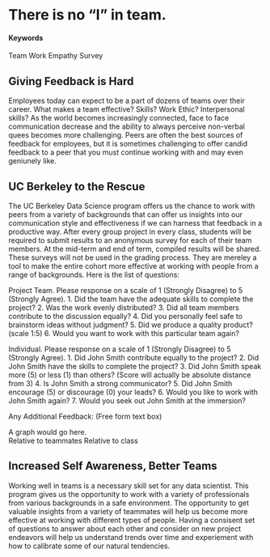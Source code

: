 # There is no "I" in team.

#### Keywords

Team Work
Empathy
Survey


## Giving Feedback is Hard

Employees today can expect to be a part of dozens of teams over their career.  What makes a team effective?  Skills?  Work Ethic?  Interpersonal skills?  As the world becomes increasingly connected, face to face communication decrease and the ability to always perceive non-verbal quees becomes more challenging.  Peers are often the best sources of feedback for employees, but it is sometimes challenging to offer candid feedback to a peer that you must continue working with and may even geniunely like.  

## UC Berkeley to the Rescue

The UC Berkeley Data Science program offers us the chance to work with peers from a variety of backgrounds that can offer us insights into our communication style and effectiveness if we can harness that feedback in a productive way. After every group project in every class, students will be required to submit results to an anonymous survey for each of their team members.  At the mid-term and end of term, compiled results will be shared.  These surveys will not be used in the grading process.  They are mereley a tool to make the entire cohort more effective at working with people from a range of backgrounds.  Here is the list of questions:

Project Team.    Please response on a scale of 1 (Strongly Disagree) to 5 (Strongly Agree).
1.  Did the team have the adequate skills to complete the project?
2.  Was the work evenly distributed?
3.  Did all team members contribute to the discussion equally?
4.  Did you personally feel safe to brainstorm ideas without judgment?
5.  Did we produce a quality product? (scale 1:5)
6.  Would you want to work with this particular team again?


Individual.  Please response on a scale of 1 (Strongly Disagree) to 5 (Strongly Agree).
1.  Did John Smith contribute equally to the project?
2.  Did John Smith have the skills to complete the project?
3.  Did John Smith speak more (5) or less (1) than others?  (Score will actually be absolute distance from 3)
4.  Is John Smith a strong communicator?
5.  Did John Smith encourage (5) or discourage (0) your leads?
6.  Would you like to work with John Smith again?
7.  Would you seek out John Smith at the immersion?

Any Additional Feedback:  (Free form text box)



A graph would go here.  
Relative to teammates
Relative to class


## Increased Self Awareness, Better Teams

Working well in teams is a necessary skill set for any data scientist.  This program gives us the opportunity to work with a variety of professionals from various backgrounds in a safe environment.  The opportunity to get valuable insights from a variety of teammates will help us become more effective at working with different types of people.  Having a consisent set of questions to answer about each other and consider on new project endeavors will help us understand trends over time and experiement with how to calibrate some of our natural tendencies.    
